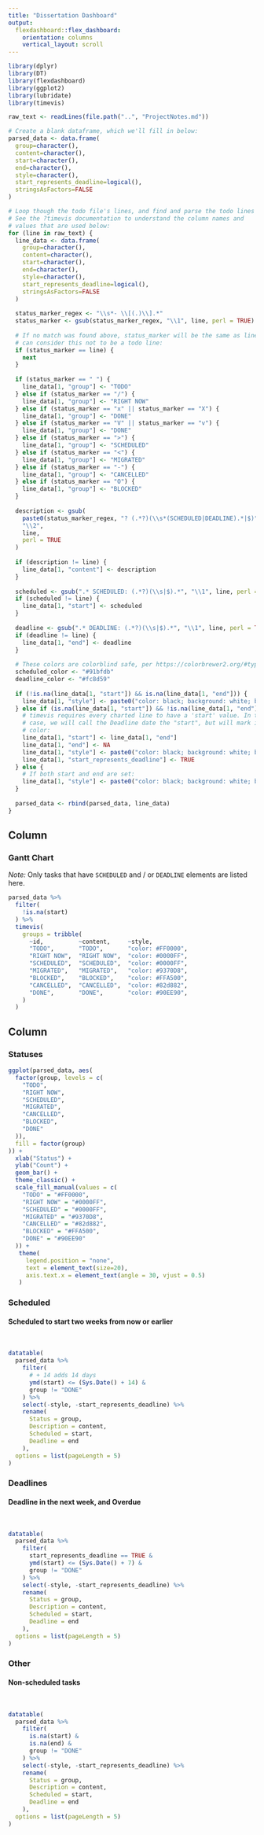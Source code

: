 ```yaml
---
title: "Dissertation Dashboard"
output: 
  flexdashboard::flex_dashboard:
    orientation: columns
    vertical_layout: scroll
---
```


```r
library(dplyr)
library(DT)
library(flexdashboard)
library(ggplot2)
library(lubridate)
library(timevis)
```

```r
raw_text <- readLines(file.path("..", "ProjectNotes.md"))

# Create a blank dataframe, which we'll fill in below:
parsed_data <- data.frame(
  group=character(),
  content=character(), 
  start=character(), 
  end=character(),
  style=character(),
  start_represents_deadline=logical(),
  stringsAsFactors=FALSE
)

# Loop though the todo file's lines, and find and parse the todo lines within it:
# See the ?timevis documentation to understand the column names and
# values that are used below:
for (line in raw_text) {
  line_data <- data.frame(
    group=character(),
    content=character(), 
    start=character(), 
    end=character(),
    style=character(),
    start_represents_deadline=logical(),
    stringsAsFactors=FALSE
  )
  
  status_marker_regex <- "\\s*- \\[(.)\\].*"
  status_marker <- gsub(status_marker_regex, "\\1", line, perl = TRUE)
  
  # If no match was found above, status_marker will be the same as line. In that case, we
  # can consider this not to be a todo line:
  if (status_marker == line) {
    next 
  }
  
  if (status_marker == " ") {
    line_data[1, "group"] <- "TODO" 
  } else if (status_marker == "/") {
    line_data[1, "group"] <- "RIGHT NOW" 
  } else if (status_marker == "x" || status_marker == "X") {
    line_data[1, "group"] <- "DONE" 
  } else if (status_marker == "V" || status_marker == "v") {
    line_data[1, "group"] <- "DONE" 
  } else if (status_marker == ">") {
    line_data[1, "group"] <- "SCHEDULED" 
  } else if (status_marker == "<") {
    line_data[1, "group"] <- "MIGRATED" 
  } else if (status_marker == "-") {
    line_data[1, "group"] <- "CANCELLED" 
  } else if (status_marker == "O") {
    line_data[1, "group"] <- "BLOCKED" 
  }
    
  description <- gsub(
    paste0(status_marker_regex, "? (.*?)(\\s*(SCHEDULED|DEADLINE).*|$)"),
    "\\2", 
    line, 
    perl = TRUE
  )
  
  if (description != line) {
    line_data[1, "content"] <- description
  }
  
  scheduled <- gsub(".* SCHEDULED: (.*?)(\\s|$).*", "\\1", line, perl = TRUE)
  if (scheduled != line) {
    line_data[1, "start"] <- scheduled
  }
  
  deadline <- gsub(".* DEADLINE: (.*?)(\\s|$).*", "\\1", line, perl = TRUE)
  if (deadline != line) {
    line_data[1, "end"] <- deadline
  }
  
  # These colors are colorblind safe, per https://colorbrewer2.org/#type=diverging&scheme=RdYlBu&n=3:
  scheduled_color <- "#91bfdb"
  deadline_color <- "#fc8d59"
  
  if (!is.na(line_data[1, "start"]) && is.na(line_data[1, "end"])) {
    line_data[1, "style"] <- paste0("color: black; background: white; border-bottom: .5em solid ", scheduled_color)
  } else if (is.na(line_data[1, "start"]) && !is.na(line_data[1, "end"])) {
    # timevis requires every charted line to have a 'start' value. In this
    # case, we will call the Deadline date the "start", but will mark it with a different
    # color:
    line_data[1, "start"] <- line_data[1, "end"]
    line_data[1, "end"] <- NA
    line_data[1, "style"] <- paste0("color: black; background: white; border: 1px solid ", deadline_color, "; border-bottom: .5em solid ", deadline_color, ";")
    line_data[1, "start_represents_deadline"] <- TRUE
  } else {
    # If both start and end are set:
    line_data[1, "style"] <- paste0("color: black; background: white; border-image-source: linear-gradient(to right, ", scheduled_color,", ", deadline_color, "); border-image-slice: 1; border-bottom: .5em solid; border-top: 1px solid; border-left: 1px solid; border-right: 1px solid;")
  }
  
  parsed_data <- rbind(parsed_data, line_data)
}
```

Column {data-width=650}
-----------------------------------------------------------------------

### Gantt Chart

_Note: _ Only tasks that have `SCHEDULED` and / or `DEADLINE` elements are listed here.

```r
parsed_data %>% 
  filter(
    !is.na(start)
  ) %>% 
  timevis(
    groups = tribble(
      ~id,          ~content,     ~style,
      "TODO",       "TODO",       "color: #FF0000", 
      "RIGHT NOW",  "RIGHT NOW",  "color: #0000FF",
      "SCHEDULED",  "SCHEDULED",  "color: #0000FF",
      "MIGRATED",   "MIGRATED",   "color: #9370D8",
      "BLOCKED",    "BLOCKED",    "color: #FFA500",
      "CANCELLED",  "CANCELLED",  "color: #82d882",
      "DONE",       "DONE",       "color: #90EE90",
    )
  )
```

Column {data-width=350 .tabset .tabset-fade}
-----------------------------------------------------------------------

### Statuses

```r
ggplot(parsed_data, aes(
  factor(group, levels = c(
    "TODO",
    "RIGHT NOW",
    "SCHEDULED",
    "MIGRATED",
    "CANCELLED",
    "BLOCKED",
    "DONE"
  )), 
  fill = factor(group)
)) + 
  xlab("Status") + 
  ylab("Count") +
  geom_bar() + 
  theme_classic() +
  scale_fill_manual(values = c(
    "TODO" = "#FF0000", 
    "RIGHT NOW" = "#0000FF",
    "SCHEDULED" = "#0000FF",
    "MIGRATED" = "#9370D8",
    "CANCELLED" = "#82d882",
    "BLOCKED" = "#FFA500",
    "DONE" = "#90EE90"
  )) + 
   theme(
     legend.position = "none",
     text = element_text(size=20),
     axis.text.x = element_text(angle = 30, vjust = 0.5)
   )
```

### Scheduled

#### Scheduled to start two weeks from now or earlier

<br />

```r
datatable(
  parsed_data %>% 
    filter(
      # + 14 adds 14 days
      ymd(start) <= (Sys.Date() + 14) & 
      group != "DONE"
    ) %>% 
    select(-style, -start_represents_deadline) %>% 
    rename(
      Status = group,
      Description = content,
      Scheduled = start,
      Deadline = end
    ),
  options = list(pageLength = 5)
)
```

### Deadlines

#### Deadline in the next week, and Overdue

<br />

```r
datatable(
  parsed_data %>% 
    filter(
      start_represents_deadline == TRUE &
      ymd(start) <= (Sys.Date() + 7) & 
      group != "DONE"
    ) %>% 
    select(-style, -start_represents_deadline) %>% 
    rename(
      Status = group,
      Description = content,
      Scheduled = start,
      Deadline = end
    ),
  options = list(pageLength = 5)
)
```

### Other

#### Non-scheduled tasks

<br />

```r
datatable(
  parsed_data %>% 
    filter(
      is.na(start) &
      is.na(end) &
      group != "DONE"
    ) %>% 
    select(-style, -start_represents_deadline) %>% 
    rename(
      Status = group,
      Description = content,
      Scheduled = start,
      Deadline = end
    ),
  options = list(pageLength = 5)
)
```